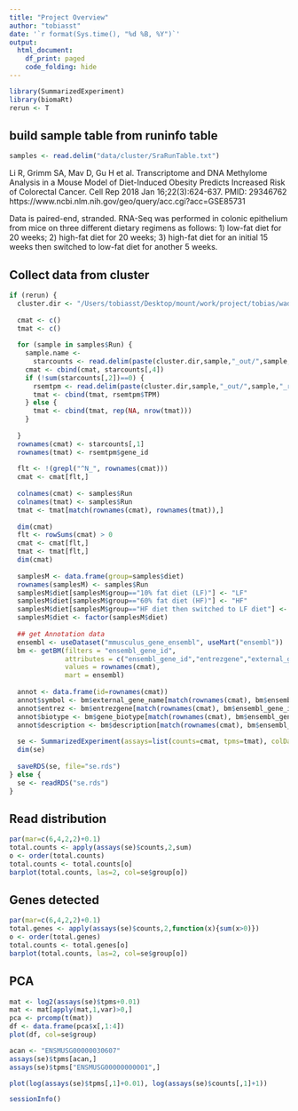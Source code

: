 ```yaml
---
title: "Project Overview"
author: "tobiasst"
date: '`r format(Sys.time(), "%d %B, %Y")`'
output:
  html_document:
    df_print: paged
    code_folding: hide
---
```


```r
library(SummarizedExperiment)
library(biomaRt)
rerun <- T
```

## build sample table from runinfo table

```r
samples <- read.delim("data/cluster/SraRunTable.txt")
```

Li R, Grimm SA, Mav D, Gu H et al. Transcriptome and DNA Methylome Analysis in a Mouse Model of Diet-Induced Obesity Predicts Increased Risk of Colorectal Cancer. Cell Rep 2018 Jan 16;22(3):624-637. PMID: 29346762
https://www.ncbi.nlm.nih.gov/geo/query/acc.cgi?acc=GSE85731


Data is paired-end, stranded. RNA-Seq was performed in colonic epithelium from mice on three different dietary regimens as follows: 1) low-fat diet for 20 weeks; 2) high-fat diet for 20 weeks; 3) high-fat diet for an initial 15 weeks then switched to low-fat diet for another 5 weeks.

## Collect data from cluster 

```r

if (rerun) {
  cluster.dir <- "/Users/tobiasst/Desktop/mount/work/project/tobias/wade_2018/"
  
  cmat <- c()
  tmat <- c()
  
  for (sample in samples$Run) {
    sample.name <- 
      starcounts <- read.delim(paste(cluster.dir,sample,"_out/",sample,".ReadsPerGene.out.tab",sep=""), header=F)  
    cmat <- cbind(cmat, starcounts[,4])
    if (!sum(starcounts[,2])==0) {
      rsemtpm <- read.delim(paste(cluster.dir,sample,"_out/",sample,"_rsem.genes.results",sep=""), header=T)
      tmat <- cbind(tmat, rsemtpm$TPM)
    } else {
      tmat <- cbind(tmat, rep(NA, nrow(tmat)))
    }
    
  }
  rownames(cmat) <- starcounts[,1]
  rownames(tmat) <- rsemtpm$gene_id
  
  flt <- !(grepl("^N_", rownames(cmat)))
  cmat <- cmat[flt,]
  
  colnames(cmat) <- samples$Run
  colnames(tmat) <- samples$Run
  tmat <- tmat[match(rownames(cmat), rownames(tmat)),]
  
  dim(cmat)
  flt <- rowSums(cmat) > 0
  cmat <- cmat[flt,]
  tmat <- tmat[flt,]
  dim(cmat)
  
  samplesM <- data.frame(group=samples$diet)
  rownames(samplesM) <- samples$Run
  samplesM$diet[samplesM$group=="10% fat diet (LF)"] <- "LF"
  samplesM$diet[samplesM$group=="60% fat diet (HF)"] <- "HF"
  samplesM$diet[samplesM$group=="HF diet then switched to LF diet"] <- "HF_LF"
  samplesM$diet <- factor(samplesM$diet)
  
  ## get Annotation data
  ensembl <- useDataset("mmusculus_gene_ensembl", useMart("ensembl"))
  bm <- getBM(filters = "ensembl_gene_id",
              attributes = c("ensembl_gene_id","entrezgene","external_gene_name","gene_biotype","description"),
              values = rownames(cmat),
              mart = ensembl)
  
  annot <- data.frame(id=rownames(cmat))
  annot$symbol <- bm$external_gene_name[match(rownames(cmat), bm$ensembl_gene_id)]
  annot$entrez <- bm$entrezgene[match(rownames(cmat), bm$ensembl_gene_id)]
  annot$biotype <- bm$gene_biotype[match(rownames(cmat), bm$ensembl_gene_id)]
  annot$description <- bm$description[match(rownames(cmat), bm$ensembl_gene_id)]
  
  se <- SummarizedExperiment(assays=list(counts=cmat, tpms=tmat), colData=samplesM, rowData=annot)
  dim(se)
  
  saveRDS(se, file="se.rds")
} else {
  se <- readRDS("se.rds")
}

```

## Read distribution

```r
par(mar=c(6,4,2,2)+0.1)
total.counts <- apply(assays(se)$counts,2,sum)
o <- order(total.counts)
total.counts <- total.counts[o]
barplot(total.counts, las=2, col=se$group[o])
```

## Genes detected

```r
par(mar=c(6,4,2,2)+0.1)
total.genes <- apply(assays(se)$counts,2,function(x){sum(x>0)})
o <- order(total.genes)
total.counts <- total.genes[o]
barplot(total.counts, las=2, col=se$group[o])

```

## PCA

```r
mat <- log2(assays(se)$tpms+0.01)
mat <- mat[apply(mat,1,var)>0,]
pca <- prcomp(t(mat))
df <- data.frame(pca$x[,1:4])
plot(df, col=se$group)
```

```r
acan <- "ENSMUSG00000030607"
assays(se)$tpms[acan,]
assays(se)$tpms["ENSMUSG00000000001",]

plot(log(assays(se)$tpms[,1]+0.01), log(assays(se)$counts[,1]+1))
```

```r
sessionInfo()
```

